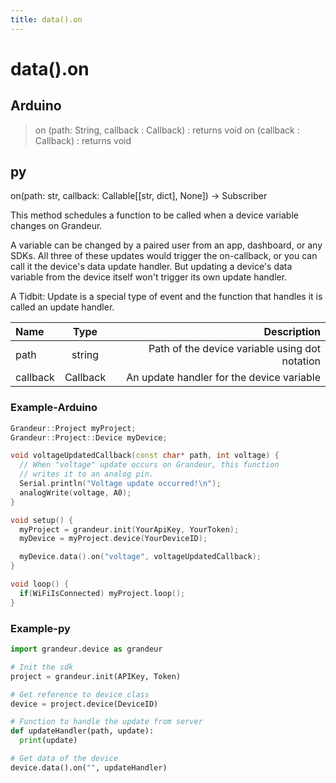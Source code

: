 ```yaml
---
title: data().on
---
```


# data().on

## Arduino
>on (path: String, callback : Callback) : returns void on (callback : Callback) : returns void

## py
on(path: str, callback: Callable[[str, dict], None]) -> Subscriber

This method schedules a function to be called when a device variable changes on Grandeur.

A variable can be changed by a paired user from an app, dashboard, or any SDKs. All three of these updates would trigger the on-callback, or you can call it the device's data update handler. But updating a device's data variable from the device itself won't trigger its own update handler.

A Tidbit: Update is a special type of event and the function that handles it is called an update handler.


| Name       | Type |   Description |
| :------------ | :---------: | ----------: |
| path        |    string    | Path of the device variable using dot notation|
| callback     |    Callback     |  An update handler for the device variable |


### Example-Arduino

```cpp
Grandeur::Project myProject;
Grandeur::Project::Device myDevice;

void voltageUpdatedCallback(const char* path, int voltage) {
  // When "voltage" update occurs on Grandeur, this function
  // writes it to an analog pin.
  Serial.println("Voltage update occurred!\n");
  analogWrite(voltage, A0);
}

void setup() {
  myProject = grandeur.init(YourApiKey, YourToken);
  myDevice = myProject.device(YourDeviceID);

  myDevice.data().on("voltage", voltageUpdatedCallback);
}

void loop() {
  if(WiFiIsConnected) myProject.loop();
}
```

### Example-py

```py
import grandeur.device as grandeur

# Init the sdk
project = grandeur.init(APIKey, Token)

# Get reference to device class
device = project.device(DeviceID)

# Function to handle the update from server
def updateHandler(path, update):
  print(update)

# Get data of the device
device.data().on("", updateHandler)
```